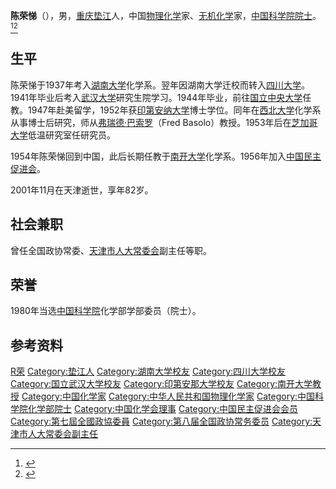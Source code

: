 '''陈荣悌'''（{{bd|1919年|11月7日|2001年|11月15日|catIdx=Chen陈}}），男，[[重庆|重庆]][[垫江|垫江]]人，中国[[物理化学|物理化学]]家、[[无机化学|无机化学]]家，[[中国科学院院士|中国科学院院士]]。<ref>{{Cite book|title=中国科学技术专家传略 • 理学编 化学卷 二|author=中国科学技术协会编; 唐有祺主编|publisher=河北教育出版社|year=1996|isbn=|location=石家庄|pages=}}</ref><ref>{{cite web|url=http://dlibrary.tjl.tj.cn/jmqx/renwu/crt.htm|title=陈荣悌|publisher=天津图书馆|deadurl=yes|archiveurl=https://web.archive.org/web/20041216015347/http://dlibrary.tjl.tj.cn/jmqx/renwu/crt.htm|archivedate=2004-12-16}}</ref>

== 生平 ==
陈荣悌于1937年考入[[湖南大学|湖南大学]]化学系。翌年因湖南大学迁校而转入[[四川大学|四川大学]]。1941年毕业后考入[[武汉大学|武汉大学]]研究生院学习。1944年毕业，前往[[国立中央大学_(南京)|国立中央大学]]任教。1947年赴美留学，1952年获[[印第安纳大学|印第安纳大学]]博士学位。同年在[[西北大学|西北大学]]化学系从事博士后研究，师从[[弗瑞德·巴索罗|弗瑞德·巴索罗]]（Fred Basolo）教授。1953年后在[[芝加哥大学|芝加哥大学]]低温研究室任研究员。

1954年陈荣悌回到中国，此后长期任教于[[南开大学|南开大学]]化学系。1956年加入[[中国民主促进会|中国民主促进会]]。

2001年11月在天津逝世，享年82岁。

== 社会兼职 ==
曾任全国政协常委、[[天津市人大常委会|天津市人大常委会]]副主任等职。

== 荣誉 ==
1980年当选[[中国科学院|中国科学院]]化学部学部委员（院士）。

== 参考资料 ==
{{reflist}}

{{中国科学院化学部院士}}
{{中国化学会第二十二届理事会}}

{{Authority control}}
{{DEFAULTSORT:Chen陈}}
[[Category:陈姓|R荣]]
[[Category:垫江人|Category:垫江人]]
[[Category:湖南大学校友|Category:湖南大学校友]]
[[Category:四川大学校友|Category:四川大学校友]]
[[Category:国立武汉大学校友|Category:国立武汉大学校友]]
[[Category:印第安那大学校友|Category:印第安那大学校友]]
[[Category:南开大学教授|Category:南开大学教授]]
[[Category:中国化学家|Category:中国化学家]]
[[Category:中华人民共和国物理化学家|Category:中华人民共和国物理化学家]]
[[Category:中国科学院化学部院士|Category:中国科学院化学部院士]]
[[Category:中国化学会理事|Category:中国化学会理事]]
[[Category:中国民主促进会会员|Category:中国民主促进会会员]]
[[Category:第七屆全國政協委員|Category:第七屆全國政協委員]]
[[Category:第八届全国政协常务委员|Category:第八届全国政协常务委员]]
[[Category:天津市人大常委会副主任|Category:天津市人大常委会副主任]]